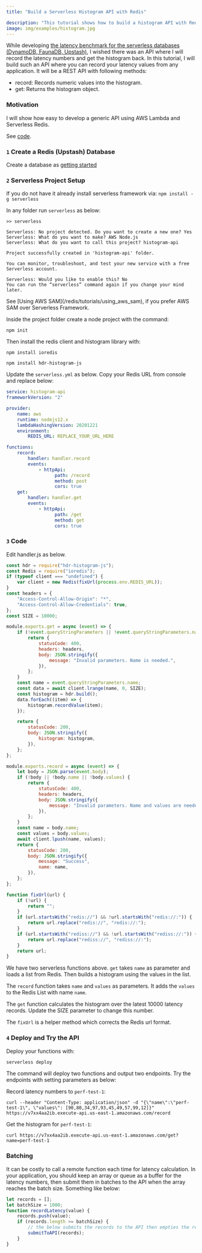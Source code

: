 ```yaml
---
title: "Build a Serverless Histogram API with Redis"

description: "This tutorial shows how to build a histogram API with Redis."
image: img/examples/histogram.jpg
---
```


While developing
[the latency benchmark for the serverless databases (DynamoDB, FaunaDB, Upstash)](https://blog.upstash.com/latency-comparison),
I wished there was an API where I will record the latency numbers and get the
histogram back. In this tutorial, I will build such an API where you can record
your latency values from any application. It will be a REST API with following
methods:

-   record: Records numeric values into the histogram.
-   get: Returns the histogram object.

### Motivation

I will show how easy to develop a generic API using AWS Lambda and Serverless
Redis.

See [code](https://github.com/upstash/examples/tree/master/histogram-api).

### `1` Create a Redis (Upstash) Database

Create a database as [getting started](../overall/getstarted)

### `2` Serverless Project Setup

If you do not have it already install serverless framework via:
`npm install -g serverless`

In any folder run `serverless` as below:

```text
>> serverless

Serverless: No project detected. Do you want to create a new one? Yes
Serverless: What do you want to make? AWS Node.js
Serverless: What do you want to call this project? histogram-api

Project successfully created in 'histogram-api' folder.

You can monitor, troubleshoot, and test your new service with a free Serverless account.

Serverless: Would you like to enable this? No
You can run the “serverless” command again if you change your mind later.
```

<Note>
See [Using AWS SAM](/redis/tutorials/using_aws_sam), if you prefer AWS SAM over Serverless Framework.
</Note>

Inside the project folder create a node project with the command:

```
npm init
```

Then install the redis client and histogram library with:

```
npm install ioredis

npm install hdr-histogram-js
```

Update the `serverless.yml` as below. Copy your Redis URL from console and
replace below:

```yaml
service: histogram-api
frameworkVersion: "2"

provider:
    name: aws
    runtime: nodejs12.x
    lambdaHashingVersion: 20201221
    environment:
        REDIS_URL: REPLACE_YOUR_URL_HERE

functions:
    record:
        handler: handler.record
        events:
            - httpApi:
                  path: /record
                  method: post
                  cors: true
    get:
        handler: handler.get
        events:
            - httpApi:
                  path: /get
                  method: get
                  cors: true
```

<Snippet file="redis/ioredisnote.mdx" />

### `3` Code

Edit handler.js as below.

```javascript
const hdr = require("hdr-histogram-js");
const Redis = require("ioredis");
if (typeof client === "undefined") {
    var client = new Redis(fixUrl(process.env.REDIS_URL));
}
const headers = {
    "Access-Control-Allow-Origin": "*",
    "Access-Control-Allow-Credentials": true,
};
const SIZE = 10000;

module.exports.get = async (event) => {
    if (!event.queryStringParameters || !event.queryStringParameters.name) {
        return {
            statusCode: 400,
            headers: headers,
            body: JSON.stringify({
                message: "Invalid parameters. Name is needed.",
            }),
        };
    }
    const name = event.queryStringParameters.name;
    const data = await client.lrange(name, 0, SIZE);
    const histogram = hdr.build();
    data.forEach((item) => {
        histogram.recordValue(item);
    });

    return {
        statusCode: 200,
        body: JSON.stringify({
            histogram: histogram,
        }),
    };
};

module.exports.record = async (event) => {
    let body = JSON.parse(event.body);
    if (!body || !body.name || !body.values) {
        return {
            statusCode: 400,
            headers: headers,
            body: JSON.stringify({
                message: "Invalid parameters. Name and values are needed.",
            }),
        };
    }
    const name = body.name;
    const values = body.values;
    await client.lpush(name, values);
    return {
        statusCode: 200,
        body: JSON.stringify({
            message: "Success",
            name: name,
        }),
    };
};

function fixUrl(url) {
    if (!url) {
        return "";
    }
    if (url.startsWith("redis://") && !url.startsWith("redis://:")) {
        return url.replace("redis://", "redis://:");
    }
    if (url.startsWith("rediss://") && !url.startsWith("rediss://:")) {
        return url.replace("rediss://", "rediss://:");
    }
    return url;
}
```

We have two serverless functions above. `get` takes `name` as parameter and
loads a list from Redis. Then builds a histogram using the values in the list.

The `record` function takes `name` and `values` as parameters. It adds the
`values` to the Redis List with name `name`.

The `get` function calculates the histogram over the latest 10000 latency
records. Update the SIZE parameter to change this number.

The `fixUrl` is a helper method which corrects the Redis url format.

### `4` Deploy and Try the API

Deploy your functions with:

```bash
serverless deploy
```

The command will deploy two functions and output two endpoints. Try the
endpoints with setting parameters as below:

Record latency numbers to `perf-test-1`:

```shell
curl --header "Content-Type: application/json" -d "{\"name\":\"perf-test-1\", \"values\": [90,80,34,97,93,45,49,57,99,12]}" https://v7xx4aa2ib.execute-api.us-east-1.amazonaws.com/record
```

Get the histogram for `perf-test-1`:

```shell
curl https://v7xx4aa2ib.execute-api.us-east-1.amazonaws.com/get?name=perf-test-1
```

### Batching

It can be costly to call a remote function each time for latency calculation. In
your application, you should keep an array or queue as a buffer for the latency
numbers, then submit them in batches to the API when the array reaches the batch
size. Something like below:

```javascript
let records = [];
let batchSize = 1000;
function recordLatency(value) {
    records.push(value);
    if (records.length >= batchSize) {
        // the below submits the records to the API then empties the records array.
        submitToAPI(records);
    }
}
```

